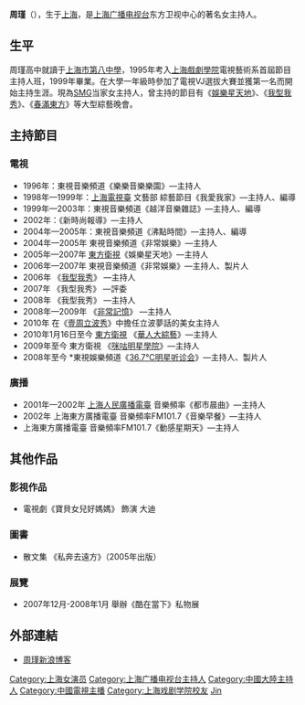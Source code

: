{{BLP unsourced|time=2021-04-19T05:10:34+00:00}}
{{藝人
| 姓名 = 周瑾  
| 類型 = 節目主持
| 圖片 = 
| 圖片尺寸 = 
| 圖片簡介 = 
| 原名 = 
| 羅馬拼音 = Zhou Jin
| 英文名 = 
| 綽號 = 
| 其他藝名 = 蝦米
| 國籍 = {{PRC}}
| 民族 = [[汉族|汉族]]
| 籍貫 = [[上海|上海]]
| 出生日期 = {{birth_date_and_age|1977|8|28}}
| 出生地點 = {{CHN}}[[上海市|上海市]]
| 逝世日期 =  
| 逝世地點 = 
| 職業 = 主持人
| 語言 = [[普通話|國語]]、[[吳語|吳語]]
| 教育程度 = [[上海戲劇學院|上海戲劇學院]]電視藝術系
| 宗教信仰 = 
| 配偶 =
| 音樂類型 = 
| 演奏樂器 = 
| 出身地 = 
| 出道作 = 
| 出道日期 = 
| 代表作 = 
| 活躍年代 = 1996年至今
| 唱片公司 = 
| 經紀公司 = [[SMG|SMG]]
| 網站 = 
| 相關團體 = 
| 獎項 =  
| IMDb = 
}}

'''周瑾'''（{{bd|1977年|8月28日|catIdx=Z周}}），生于[[上海|上海]]，是[[上海广播电视台|上海广播电视台]]东方卫视中心的著名女主持人。

== 生平 ==
周瑾高中就讀于[[上海市第八中學|上海市第八中學]]，1995年考入[[上海戲劇學院|上海戲劇學院]]電視藝術系首屆節目主持人班，1999年畢業。在大學一年級時參加了電視VJ選拔大賽並獲第一名而開始主持生涯。現為[[SMG|SMG]]当家女主持人，曾主持的節目有《[[娛樂星天地|娛樂星天地]]》、《[[我型我秀|我型我秀]]》、《[[春滿東方|春滿東方]]》等大型綜藝晚會。

== 主持節目 ==
=== 電視 ===
*1996年：東視音樂頻道《樂樂音樂樂園》—主持人
*1998年—1999年：[[上海電視臺|上海電視臺]] 文藝部 綜藝節目《我愛我家》—主持人、編導 
*1999年—2003年：東視音樂頻道《越洋音樂雜誌》—主持人、編導
*2002年：《新時尚報導》—主持人
*2004年—2005年：東視音樂頻道《沸點時間》—主持人、編導
*2004年—2005年 東視音樂頻道《非常娛樂》—主持人
*2005年—2007年 [[東方衛視|東方衛視]]《娛樂星天地》—主持人
*2006年—2007年 東視音樂頻道《非常娛樂》—主持人、製片人
*2006年 《[[我型我秀|我型我秀]]》 —主持人
*2007年 《我型我秀》 —評委
*2008年 《我型我秀》 —主持人
*2008年—2009年 《[[非常記憶|非常記憶]]》 —主持人
*2010年 在《[[壹周立波秀|壹周立波秀]]》中擔任立波夢話的美女主持人
*2010年1月16日至今 [[東方衛視|東方衛視]] 《[[華人大綜藝|華人大綜藝]]》—主持人 　　
*2009年至今 東方衛視 《[[咪咕明星學院|咪咕明星學院]]》—主持人 　　
*2008年至今 *東視娛樂頻道《[[36.7℃明星听诊会|36.7℃明星听诊会]]》—主持人、製片人 　

=== 廣播 ===
*2001年—2002年  [[上海人民廣播電臺|上海人民廣播電臺]] 音樂頻率《都市晨曲》—主持人
*2002年  上海東方廣播電臺 音樂頻率FM101.7《音樂早餐》—主持人 　
*上海東方廣播電臺 音樂頻率FM101.7《動感星期天》—主持人

== 其他作品 ==
=== 影視作品 ===
*電視劇《寶貝女兒好媽媽》 飾演 大迪
=== 圖書 ===
*散文集 《私奔去遠方》（2005年出版） 　　
=== 展覽 ===
*2007年12月-2008年1月 舉辦《酷在當下》私物展

== 外部連結 ==
*[http://blog.sina.com.cn/mszhoujin 周瑾新浪博客]{{Wayback|url=http://blog.sina.com.cn/mszhoujin |date=20200511063324 }}

{{Authority control}}
{{DEFAULTSORT:Zhou jin}}
[[Category:上海女演员|Category:上海女演员]]
[[Category:上海广播电视台主持人|Category:上海广播电视台主持人]]
[[Category:中國大陸主持人|Category:中國大陸主持人]]
[[Category:中國電視主播|Category:中國電視主播]]
[[Category:上海戏剧学院校友|Category:上海戏剧学院校友]]
[[Category:周姓|Jin]]